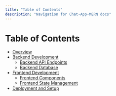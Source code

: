 ```yaml
---
title: "Table of Contents"
description: "Navigation for Chat-App-MERN docs"
---
```

# Table of Contents

<TOC />

  - [Overview](./1_overview.mdx)
  - [Backend Development](./2_backend.mdx)
    - [Backend API Endpoints](./2.1_backend_api.mdx)
    - [Backend Database](./2.2_backend_database.mdx)
  - [Frontend Development](./3_frontend.mdx)
    - [Frontend Components](./3.1_frontend_components.mdx)
    - [Frontend State Management](./3.2_frontend_state.mdx)
  - [Deployment and Setup](./4_deployment.mdx)